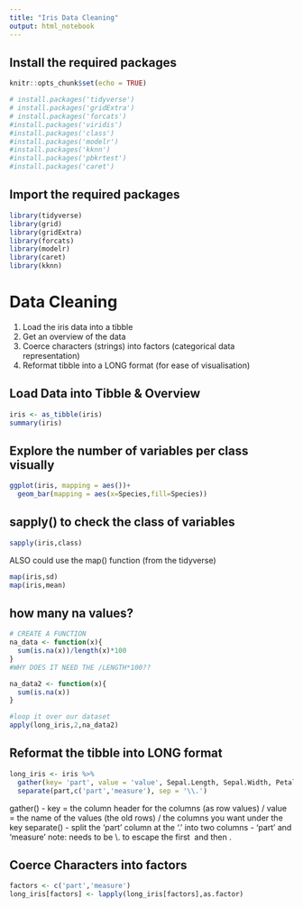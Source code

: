 ```yaml
---
title: "Iris Data Cleaning"
output: html_notebook
---
```


## Install the required packages
```r
knitr::opts_chunk$set(echo = TRUE)

# install.packages('tidyverse')
# install.packages('gridExtra')
# install.packages('forcats')
#install.packages('viridis')
#install.packages('class')
#install.packages('modelr')
#install.packages('kknn')
#install.packages('pbkrtest')
#install.packages('caret')

```

## Import the required packages 
```r
library(tidyverse)
library(grid)
library(gridExtra)
library(forcats)
library(modelr)
library(caret)
library(kknn)
```

# Data Cleaning
1) Load the iris data into a tibble
2) Get an overview of the data
3) Coerce characters (strings) into factors (categorical data representation)
4) Reformat tibble into a LONG format (for ease of visualisation)

## Load Data into Tibble & Overview
```r
iris <- as_tibble(iris)
summary(iris)
```

## Explore the number of variables per class visually
```r
ggplot(iris, mapping = aes())+
  geom_bar(mapping = aes(x=Species,fill=Species))
```

## sapply() to check the class of variables
```r

sapply(iris,class)

```

ALSO could use the map() function (from the tidyverse)

```r
map(iris,sd)
map(iris,mean)
```

## how many na values?
```r
# CREATE A FUNCTION
na_data <- function(x){
  sum(is.na(x))/length(x)*100
}
#WHY DOES IT NEED THE /LENGTH*100??

na_data2 <- function(x){
  sum(is.na(x))
}

#loop it over our dataset
apply(long_iris,2,na_data2)

```

## Reformat the tibble into LONG format
```r
long_iris <- iris %>% 
  gather(key= 'part', value = 'value', Sepal.Length, Sepal.Width, Petal.Length, Petal.Width) %>%
  separate(part,c('part','measure'), sep = '\\.')
```

gather() - key = the column header for the columns (as row values) / value = the name of the values (the old rows) / the columns you want under the key 
separate() - split the 'part' column at the '.' into two columns - 'part' and 'measure'
note: needs to be \\. to escape the first \ and then \.

## Coerce Characters into factors
```r
factors <- c('part','measure')
long_iris[factors] <- lapply(long_iris[factors],as.factor)
```
